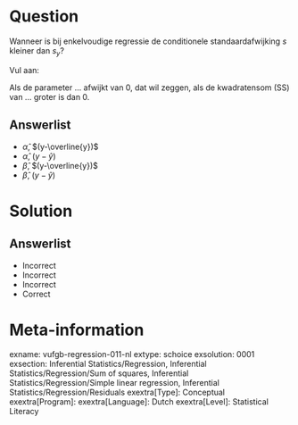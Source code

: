 Question
========

Wanneer is bij enkelvoudige regressie de conditionele standaardafwijking $s$ kleiner dan $s_{y}$? 

Vul aan:

Als de parameter ... afwijkt van 0, dat wil zeggen, als de kwadratensom (SS) van ... groter is dan 0.
  
Answerlist
----------
* $\hat{\alpha}$, $(y-\overline{y})$
* $\hat{\alpha}$, $(y-\hat{y})$
* $\hat{\beta}$, $(y-\overline{y})$
* $\hat{\beta}$, $(y-\hat{y})$

Solution
========

Answerlist
----------
* Incorrect
* Incorrect
* Incorrect
* Correct

Meta-information
================
exname: vufgb-regression-011-nl
extype: schoice
exsolution: 0001
exsection: Inferential Statistics/Regression, Inferential Statistics/Regression/Sum of squares, Inferential Statistics/Regression/Simple linear regression, Inferential Statistics/Regression/Residuals
exextra[Type]: Conceptual
exextra[Program]: 
exextra[Language]: Dutch
exextra[Level]: Statistical Literacy